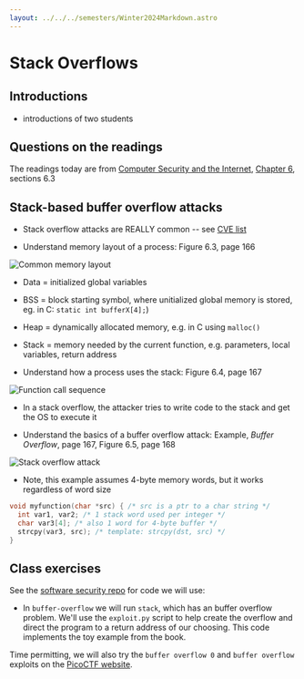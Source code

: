 ```yaml
---
layout: ../../../semesters/Winter2024Markdown.astro
---
```


# Stack Overflows

## Introductions

- introductions of two students

## Questions on the readings

The readings today are from
[Computer Security and the Internet](https://people.scs.carleton.ca/~paulv/toolsjewels.html]),
[Chapter 6](https://people.scs.carleton.ca/~paulv/toolsjewels/TJrev1/ch6-rev1.pdf),
sections 6.3

## Stack-based buffer overflow attacks

- Stack overflow attacks are REALLY common -- see
  [CVE list](https://www.cvedetails.com/vulnerability-list/opov-1/overflow.html)

- Understand memory layout of a process: Figure 6.3, page 166

![Common memory layout](/images/security-book/figure-6.3.png)

- Data = initialized global variables
- BSS = block starting symbol, where unitialized global memory is stored, eg. in
  C: `static int bufferX[4];`)
- Heap = dynamically allocated memory, e.g. in C using `malloc()`
- Stack = memory needed by the current function, e.g. parameters, local
  variables, return address

- Understand how a process uses the stack: Figure 6.4, page 167

![Function call sequence](/images/security-book/figure-6.4.png)

- In a stack overflow, the attacker tries to write code to the stack and get the
  OS to execute it

- Understand the basics of a buffer overflow attack: Example, _Buffer Overflow_,
  page 167, Figure 6.5, page 168

![Stack overflow attack](/images/security-book/figure-6.5.png)

- Note, this example assumes 4-byte memory words, but it works regardless of
  word size

```c
void myfunction(char *src) { /* src is a ptr to a char string */
  int var1, var2; /* 1 stack word used per integer */
  char var3[4]; /* also 1 word for 4-byte buffer */
  strcpy(var3, src); /* template: strcpy(dst, src) */
}
```

## Class exercises

See the [software security repo](https://github.com/BYU-CS465/software-security)
for code we will use:

- In `buffer-overflow` we will run `stack`, which has an buffer overflow
  problem. We'll use the `exploit.py` script to help create the overflow and
  direct the program to a return address of our choosing. This code implements
  the toy example from the book.

Time permitting, we will also try the `buffer overflow 0` and `buffer overflow `
exploits on the
[PicoCTF website](https://play.picoctf.org/practice/challenge/257?category=6&page=1&search=buffer).
